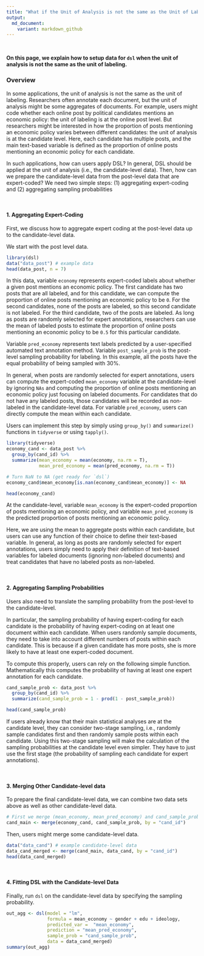 ```yaml
---
title: "What if the Unit of Analysis is not the same as the Unit of Labeling?"
output: 
  md_document:
    variant: markdown_github
---
```

<br>

**On this page, we explain how to setup data for `dsl` when the unit of analysis is not the same as the unit of labeling.**


### **Overview**{#over}
<p class="lh-lg">
</p>

In some applications, the unit of analysis is not the same as the unit of labeling. Researchers often annotate each document, but the unit of analysis might be some aggregates of documents. For example, users might code whether each online post by political candidates mentions an economic policy: the unit of labeling is at the online post level. But researchers might be interested in how the proportion of posts mentioning an economic policy varies between different candidates: the unit of analysis is at the candidate level. Here, each candidate has multiple posts, and the main text-based variable is defined as the proportion of online posts mentioning an economic policy for each candidate. 

In such applications, how can users apply DSL? In general, DSL should be applied at the unit of analysis (i.e., the candidate-level data). Then, how can we prepare the candidate-level data from the post-level data that are expert-coded? We need two simple steps: (1) aggregating expert-coding and (2) aggregating sampling probabilities

<br>

#### **1. Aggregating Expert-Coding** 
<p class="lh-lg">
</p>

First, we discuss how to aggregate expert coding at the post-level data up to the candidate-level data. 

We start with the post level data. 

```r
library(dsl)
data("data_post") # example data 
head(data_post, n = 7)
```

In this data, variable `economy` represents expert-coded labels about whether a given post mentions an economic policy. The first candidate has two posts that are all labeled, and for this candidate, we can compute the proportion of online posts mentioning an economic policy to be `0`. For the second candidates, none of the posts are labeled, so this second candidate is not labeled. For the third candidate, two of the posts are labeled. As long as posts are randomly selected for expert annotations, researchers can use the mean of labeled posts to estimate the proportion of online posts mentioning an economic policy to be `0.5` for this particular candidate. 

Variable `pred_economy` represents text labels predicted by a user-specified automated text annotation method. Variable `post_sample_prob` is the post-level sampling probability for labeling. In this example, all the posts have the equal probability of being sampled with 30\%.  

In general, when posts are randomly selected for expert annotations, users can compute the expert-coded `mean_economy` variable at the candidate-level by ignoring `NAs` and computing the proportion of online posts mentioning an economic policy just focusing on labeled documents. For candidates that do not have any labeled posts, those candidates will be recorded as non-labeled in the candidate-level data. For variable `pred_economy`, users can directly compute the mean within each candidate. 

Users can implement this step by simply using `group_by()` and `summarize()` functions in `tidyverse` or using `tapply()`. 

```r
library(tidyverse)
economy_cand <- data_post %>% 
  group_by(cand_id) %>%
  summarize(mean_economy = mean(economy, na.rm = T),
            mean_pred_economy = mean(pred_economy, na.rm = T))

# Turn NaN to NA (get ready for `dsl`)
economy_cand$mean_economy[is.nan(economy_cand$mean_economy)] <- NA 

head(economy_cand)
```

At the candidate-level, variable `mean_economy` is the expert-coded proportion of posts mentioning an economic policy, and variable `mean_pred_economy` is the predicted proportion of posts mentioning an economic policy. 


Here, we are using the mean to aggregate posts within each candidate, but users can use any function of their choice to define their text-based variable. In general, as long as posts are randomly selected for expert annotations, users simply need to apply their definition of text-based variables for labeled documents (ignoring non-labeled documents) and treat candidates that have no labeled posts as non-labeled. 

<br>

#### **2. Aggregating Sampling Probabilities** 
<p class="lh-lg">
</p>

Users also need to translate the sampling probability from the post-level to the candidate-level. 

In particular, the sampling probability of having expert-coding for each candidate is the probability of having expert-coding on at least one document within each candidate. When users randomly sample documents, they need to take into account different numbers of posts within each candidate. This is because if a given candidate has more posts, she is more likely to have at least one expert-coded document. 

To compute this properly, users can rely on the following simple function. Mathematically this computes the probability of having at least one expert annotation for each candidate. 

```r
cand_sample_prob <- data_post %>% 
  group_by(cand_id) %>%
  summarize(cand_sample_prob = 1 - prod(1 - post_sample_prob))

head(cand_sample_prob)
```

If users already know that their main statistical analyses are at the candidate level, they can consider two-stage sampling, i.e., randomly sample candidates first and then randomly sample posts within each candidate. Using this two-stage sampling will make the calculation of the sampling probabilities at the candidate level even simpler. They have to just use the first stage (the probability of sampling each candidate for expert annotations). 

<br>

#### **3. Merging Other Candidate-level data**
<p class="lh-lg">
</p>

To prepare the final candidate-level data, we can combine two data sets above as well as other candidate-level data.

```r
# First we merge (mean_economy, mean_pred_economy) and cand_sample_prob
cand_main <- merge(economy_cand, cand_sample_prob, by = "cand_id")
```

Then, users might merge some candidate-level data. 

```r
data("data_cand") # example candidate-level data 
data_cand_merged <- merge(cand_main, data_cand, by = "cand_id")
head(data_cand_merged)
```

<br>

#### **4. Fitting DSL with the Candidate-level Data** 
<p class="lh-lg">
</p>

Finally, run `dsl` on the candidate-level data by specifying the sampling probability. 

```r
out_agg <- dsl(model = "lm", 
               formula = mean_economy ~ gender + edu + ideology,
               predicted_var =  "mean_economy",
               prediction = "mean_pred_economy",
               sample_prob = "cand_sample_prob",
               data = data_cand_merged)
summary(out_agg)
```
